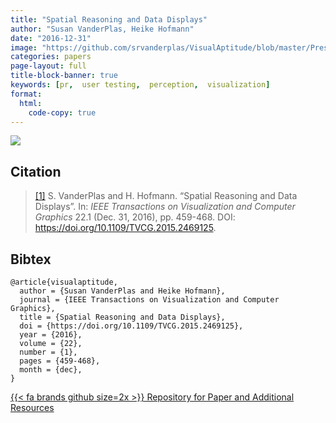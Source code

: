 ```yaml
---
title: "Spatial Reasoning and Data Displays"
author: "Susan VanderPlas, Heike Hofmann"
date: "2016-12-31"
image: "https://github.com/srvanderplas/VisualAptitude/blob/master/Presentation/figure/scaledscores-1.png?raw=true"
categories: papers
page-layout: full
title-block-banner: true
keywords: [pr,  user testing,  perception,  visualization]
format:
  html:
    code-copy: true
---
```

 
![](https://github.com/srvanderplas/VisualAptitude/blob/master/Presentation/figure/scaledscores-1.png?raw=true){.preview-image}
 
## Citation
> <a name=bib-visualaptitude></a>[[1]](#cite-visualaptitude) S. VanderPlas and H. Hofmann. “Spatial Reasoning and Data Displays”. In: _IEEE Transactions on Visualization and Computer Graphics_ 22.1 (Dec. 31, 2016), pp. 459-468. DOI: [https://doi.org/10.1109/TVCG.2015.2469125](https://doi.org/https%3A%2F%2Fdoi.org%2F10.1109%2FTVCG.2015.2469125).

::: {.callout-note collapse='true'}
## Bibtex
```
@article{visualaptitude,
  author = {Susan VanderPlas and Heike Hofmann},
  journal = {IEEE Transactions on Visualization and Computer Graphics},
  title = {Spatial Reasoning and Data Displays},
  doi = {https://doi.org/10.1109/TVCG.2015.2469125},
  year = {2016},
  volume = {22},
  number = {1},
  pages = {459-468},
  month = {dec},
}
```
:::




[{{< fa brands github size=2x >}} Repository for Paper and Additional Resources](https://github.com/srvanderplas/VisualAptitude){.btn .btn-tip role="button"}
